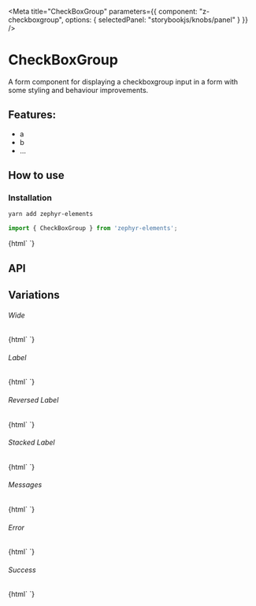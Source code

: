 

<Meta 
  title="CheckBoxGroup"
  parameters={{
    component: "z-checkboxgroup",
    options: { selectedPanel: "storybookjs/knobs/panel" }
  }}
/>

# CheckBoxGroup 

A form component for displaying a checkboxgroup input in a form with some styling and behaviour improvements.

## Features:

- a
- b
- ...

## How to use

### Installation

```bash
yarn add zephyr-elements
```

```js
import { CheckBoxGroup } from 'zephyr-elements';
```

<Preview withToolbar>
  <Story name="Simple">
    {html`
      <z-checkboxgroup id="simple" .options=${[{label: 'Apple', value: 'apple'},{label: 'Banana', value: 'banana'},{label: 'Orange', value: 'orange'}]}></z-checkboxgroup>
    `}
  </Story>
</Preview>

## API

<Props of="z-checkboxgroup" />

## Variations

###### Wide

<Story name="Wide">
  {html`
    <z-checkboxgroup id="wide" wide></z-checkboxgroup>
  `}
</Story>

###### Label

<Story name="Label">
  {html`
    <z-checkboxgroup id="label" label="Name"></z-checkboxgroup>
  `}
</Story>

###### Reversed Label 

<Story name="Reversed Label">
  {html`
    <z-checkboxgroup id="label" label="Name" reversed></z-checkboxgroup>
  `}
</Story>

###### Stacked Label

<Story name="Stacked Label">
  {html`
    <z-checkboxgroup id="stacked-label" label="Name" .inline=${false}></z-checkboxgroup>
  `}
</Story>


###### Messages

<Story name="Messages">
  {html`
    <z-checkboxgroup id="messages" label="Name" .messages=${['This is a message']}></z-checkboxgroup>
  `}
</Story>

###### Error

<Story name="Error">
  {html`
    <z-checkboxgroup id="error" label="Name" status="error" .checked=${true}></z-checkboxgroup>
  `}
</Story>

###### Success 

<Story name="Success">
  {html`
    <z-checkboxgroup id="success" label="Name" status="success" .checked=${true}></z-checkboxgroup>
  `}
</Story>




